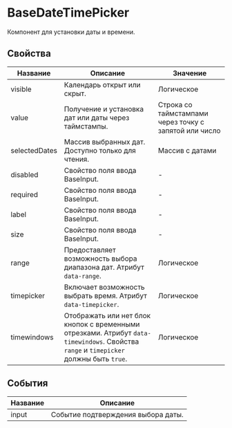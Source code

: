 
# BaseDateTimePicker

Компонент для установки даты и времени.

## Свойства

| Название      | Описание                                                                                                                               | Значение   |
|---------------|----------------------------------------------------------------------------------------------------------------------------------------|------------|
| visible       | Календарь открыт или скрыт.                                                                                                            | Логическое |
| value         | Получение и установка дат или даты через таймстампы.                                                                                   | Строка со таймстампами через точку с запятой или число |
| selectedDates | Массив выбранных дат. Доступно только для чтения.                                                                                      | Массив с датами |
| disabled      | Свойство поля ввода BaseInput.                                                                                                         | -          |
| required      | Свойство поля ввода BaseInput.                                                                                                         | -          |
| label         | Свойство поля ввода BaseInput.                                                                                                         | -          |
| size          | Свойство поля ввода BaseInput.                                                                                                         | -          |
| range         | Предоставляет возможность выбора диапазона дат. Атрибут `data-range`.                                                                  | Логическое |
| timepicker    | Включает возможность выбрать время. Атрибут `data-timepicker`.                                                                         | Логическое |
| timewindows   | Отображать или нет блок кнопок с временными отрезками. Атрибут `data-timewindows`. Свойства `range` и `timepicker` должны быть `true`. | Логическое |

## События

| Название | Описание                           |
|----------|------------------------------------|
| input    | Событие подтверждения выбора даты. |
